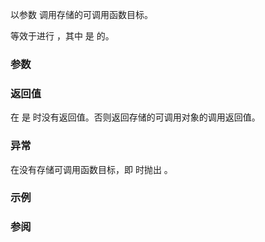 {{cpp/utility/functional/function/title|operator()}}
{{cpp/utility/functional/function/navbar}}
{{ddcl|since=c++11|
R operator()( Args... args ) const;
}}

以参数 {{c|args}} 调用存储的可调用函数目标。

等效于进行 {{box|{{lti|cpp/utility/functional|INVOKE&lt;R&gt;}}{{c/core|(f, std::forward&lt;Args&gt;(args)...)}}}}，其中 {{c|f}} 是 {{tt|*this}} 的{{rlp|/|目标对象}}。

===参数===
{{par begin}}
{{par|args|传递给存储的可调用函数目标的参数}}
{{par end}}

===返回值===
在 {{tt|R}} 是 {{c/core|void}} 时没有返回值。否则返回存储的可调用对象的调用返回值。

===异常===
在没有存储可调用函数目标，即 {{c|1=!*this == true}} 时抛出 {{lc|std::bad_function_call}}。

===示例===
{{example
|下列示例展示能如何将 {{lc|std::function}} 按值传递给另一函数。而且，它演示 {{lc|std::function}} 能如何存储 lambda。
|code=
#include &lt;functional&gt;
#include &lt;iostream&gt;

void call(std::function&lt;int()&gt; f) // 能按值传递
{ 
    std::cout &lt;&lt; f() &lt;&lt; '\n';
}

int normal_function()
{
    return 42;
}

int main()
{
    int n = 1;
    std::function&lt;int()&gt; f;
    try
    {
        call(f);
    }
    catch (const std::bad_function_call&amp; ex)
    {
        std::cout &lt;&lt; ex.what() &lt;&lt; '\n';
    }

    f = [&amp;n](){ return n; };
    call(f);

    n = 2;
    call(f);

    f = normal_function;
    call(f);

    std::function&lt;void(std::string, int)&gt; g;
    g = [](std::string str, int i) { std::cout &lt;&lt; str &lt;&lt; ' ' &lt;&lt; i &lt;&lt; '\n'; };
    g("Hi", 052);
}
|p=true
|output=
bad_function_call
1
2
42
Hi 42
}}

===参阅===
{{dsc begin}}
{{dsc inc|cpp/utility/functional/move_only_function/dsc operator()}}
{{dsc inc|cpp/utility/functional/reference_wrapper/dsc operator()}}
{{dsc inc|cpp/utility/functional/dsc bad_function_call}}
{{dsc inc|cpp/utility/functional/dsc invoke}}
{{dsc end}}

{{langlinks|de|en|es|fr|it|ja|pt|ru}}